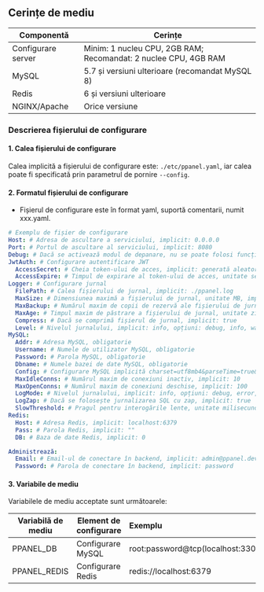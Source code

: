 ## Cerințe de mediu

| Componentă         | Cerințe                                                         |
| ------------------ | --------------------------------------------------------------- |
| Configurare server | Minim: 1 nucleu CPU, 2GB RAM; Recomandat: 2 nuclee CPU, 4GB RAM |
| MySQL              | 5.7 și versiuni ulterioare (recomandat MySQL 8)                 |
| Redis              | 6 și versiuni ulterioare                                        |
| NGINX/Apache       | Orice versiune                                                  |

### Descrierea fișierului de configurare

#### 1. Calea fișierului de configurare

Calea implicită a fișierului de configurare este: `./etc/ppanel.yaml`, iar calea poate fi specificată prin parametrul de pornire `--config`.

#### 2. Formatul fișierului de configurare

- Fișierul de configurare este în format yaml, suportă comentarii, numit xxx.yaml.

```yaml
# Exemplu de fișier de configurare
Host: # Adresa de ascultare a serviciului, implicit: 0.0.0.0
Port: # Portul de ascultare al serviciului, implicit: 8080
Debug: # Dacă se activează modul de depanare, nu se poate folosi funcția de jurnalizare din backend, implicit: false
JwtAuth: # Configurare autentificare JWT
  AccessSecret: # Cheia token-ului de acces, implicit: generată aleator
  AccessExpire: # Timpul de expirare al token-ului de acces, unitate secunde, implicit: 604800
Logger: # Configurare jurnal
  FilePath: # Calea fișierului de jurnal, implicit: ./ppanel.log
  MaxSize: # Dimensiunea maximă a fișierului de jurnal, unitate MB, implicit: 50
  MaxBackup: # Numărul maxim de copii de rezervă ale fișierului de jurnal, implicit: 3
  MaxAge: # Timpul maxim de păstrare a fișierului de jurnal, unitate zile, implicit: 30
  Compress: # Dacă se comprimă fișierul de jurnal, implicit: true
  Level: # Nivelul jurnalului, implicit: info, opțiuni: debug, info, warn, error, panic, fatal
MySQL:
  Addr: # Adresa MySQL, obligatorie
  Username: # Numele de utilizator MySQL, obligatorie
  Password: # Parola MySQL, obligatorie
  Dbname: # Numele bazei de date MySQL, obligatorie
  Config: # Configurare MySQL implicită charset=utf8mb4&parseTime=true&loc=Asia%2FShanghai
  MaxIdleConns: # Numărul maxim de conexiuni inactiv, implicit: 10
  MaxOpenConns: # Numărul maxim de conexiuni deschise, implicit: 100
  LogMode: # Nivelul jurnalului, implicit: info, opțiuni: debug, error, warn, info
  LogZap: # Dacă se folosește jurnalizarea SQL cu zap, implicit: true
  SlowThreshold: # Pragul pentru interogările lente, unitate milisecunde, implicit: 1000
Redis:
  Host: # Adresa Redis, implicit: localhost:6379
  Pass: # Parola Redis, implicit: ""
  DB: # Baza de date Redis, implicit: 0

Administrează:
  Email: # Email-ul de conectare în backend, implicit: admin@ppanel.dev
  Password: # Parola de conectare în backend, implicit: password
```

#### 3. Variabile de mediu

Variabilele de mediu acceptate sunt următoarele:

| Variabilă de mediu | Element de configurare | Exemplu                                    |
| ------------------ | ---------------------- | :----------------------------------------- |
| PPANEL_DB          | Configurare MySQL      | root:password@tcp(localhost:3306)/vpnboard |
| PPANEL_REDIS       | Configurare Redis      | redis://localhost:6379                     |



<Giscus />
